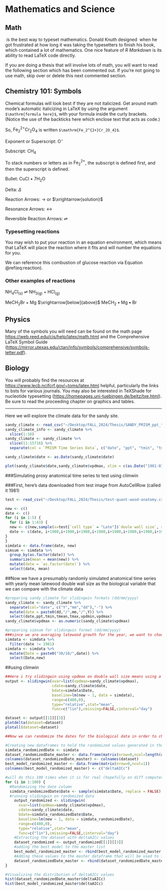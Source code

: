 # Mathematics and Science {#math-sci}

<!-- Required to number equations in HTML files -->
<script type="text/x-mathjax-config">
MathJax.Hub.Config({
  TeX: { equationNumbers: { autoNumber: "AMS" } }
});
</script>

## Math

\TeX\ is the best way to typeset mathematics. Donald Knuth designed \TeX\ when he got frustrated at how long it was taking the typesetters to finish his book, which contained a lot of mathematics.  One nice feature of _R Markdown_ is its ability to read LaTeX code directly.

If you are doing a thesis that will involve lots of math, you will want to read the following section which has been commented out. If you're not going to use math, skip over or delete this next commented section.


<!-- MATH and PHYSICS majors: Uncomment the following section -->
<!--
$$\sum_{j=1}^n (\delta\theta_j)^2 \leq {{\beta_i^2}\over{\delta_i^2 + \rho_i^2}}
\left[ 2\rho_i^2 + {\delta_i^2\beta_i^2\over{\delta_i^2 + \rho_i^2}} \right] \equiv \omega_i^2
$$

From Informational Dynamics, we have the following (Dave Braden):

After _n_ such encounters the posterior density for $\theta$ is

$$
\pi(\theta|X_1< y_1,\dots,X_n<y_n) \varpropto \pi(\theta) \prod_{i=1}^n\int_{-\infty}^{y_i}
   \exp\left(-{(x-\theta)^2\over{2\sigma^2}}\right)\ dx
$$

Another equation:

$$\det\left|\,\begin{matrix}%
c_0&c_1\hfill&c_2\hfill&\ldots&c_n\hfill\cr
c_1&c_2\hfill&c_3\hfill&\ldots&c_{n+1}\hfill\cr
c_2&c_3\hfill&c_4\hfill&\ldots&c_{n+2}\hfill\cr
\,\vdots\hfill&\,\vdots\hfill&
  \,\vdots\hfill&&\,\vdots\hfill\cr
c_n&c_{n+1}\hfill&c_{n+2}\hfill&\ldots&c_{2n}\hfill\cr
\end{matrix}\right|>0$$


Lapidus and Pindar, Numerical Solution of Partial Differential Equations in Science and
Engineering.  Page 54

$$
\int_t\left\{\sum_{j=1}^3 T_j \left({d\phi_j\over dt}+k\phi_j\right)-kT_e\right\}w_i(t)\ dt=0,
   \qquad\quad i=1,2,3.
$$

L\&P  Galerkin method weighting functions.  Page 55

$$
\sum_{j=1}^3 T_j\int_0^1\left\{{d\phi_j\over dt} + k\phi_j\right\} \phi_i\ dt
   = \int_{0}^1k\,T_e\phi_idt, \qquad i=1,2,3 $$

Another L\&P (p145)

$$
\int_{-1}^1\!\int_{-1}^1\!\int_{-1}^1 f\big(\xi,\eta,\zeta\big)
   = \sum_{k=1}^n\sum_{j=1}^n\sum_{i=1}^n w_i w_j w_k f\big( \xi,\eta,\zeta\big).
$$

Another L\&P (p126)

$$
\int_{A_e} (\,\cdot\,) dx dy = \int_{-1}^1\!\int_{-1}^1 (\,\cdot\,) \det[J] d\xi d\eta.
$$
-->

## Chemistry 101: Symbols

Chemical formulas will look best if they are not italicized. Get around math mode's automatic italicizing in LaTeX by using the argument `$\mathrm{formula here}$`, with your formula inside the curly brackets.  (Notice the use of the backticks here which enclose text that acts as code.)

So, $\mathrm{Fe_2^{2+}Cr_2O_4}$ is written `$\mathrm{Fe_2^{2+}Cr_2O_4}$`.

<!--
The \noindent command below does what you'd expect:  it forces the current line/paragraph to not indent. This was done here to match the format of the LaTeX thesis PDF.
-->

\noindent Exponent or Superscript: $\mathrm{O^-}$

\noindent Subscript: $\mathrm{CH_4}$

To stack numbers or letters as in $\mathrm{Fe_2^{2+}}$, the subscript is defined first, and then the superscript is defined.

\noindent Bullet: CuCl $\bullet$ $\mathrm{7H_{2}O}$


\noindent Delta: $\Delta$

\noindent Reaction Arrows: $\longrightarrow$ or  $\xrightarrow{solution}$

\noindent Resonance Arrows: $\leftrightarrow$

\noindent Reversible Reaction Arrows: $\rightleftharpoons$

### Typesetting reactions

You may wish to put your reaction in an equation environment, which means that LaTeX will place the reaction where it fits and will number the equations for you. 

\begin{equation}
  \mathrm{C_6H_{12}O_6  + 6O_2} \longrightarrow \mathrm{6CO_2 + 6H_2O}
  (\#eq:reaction)
\end{equation}

We can reference this combustion of glucose reaction via Equation \@ref(eq:reaction).

### Other examples of reactions

$\mathrm{NH_4Cl_{(s)}}$ $\rightleftharpoons$ $\mathrm{NH_{3(g)}+HCl_{(g)}}$

\noindent $\mathrm{MeCH_2Br + Mg}$ $\xrightarrow[below]{above}$ $\mathrm{MeCH_2\bullet Mg \bullet Br}$

## Physics

Many of the symbols you will need can be found on the math page <https://web.reed.edu/cis/help/latex/math.html> and the Comprehensive LaTeX Symbol Guide (<https://mirror.utexas.edu/ctan/info/symbols/comprehensive/symbols-letter.pdf>).

## Biology

You will probably find the resources at <https://www.lecb.ncifcrf.gov/~toms/latex.html> helpful, particularly the links to bsts for various journals. You may also be interested in TeXShade for nucleotide typesetting (<https://homepages.uni-tuebingen.de/beitz/txe.html>).  Be sure to read the proceeding chapter on graphics and tables.

----------------------------------------------------------------------------------------------

Here we will explore the climate data for the sandy site.
```r
sandy_climate <- read_csv("~/Desktop/FALL_2024/Thesis/SANDY_PRISM_ppt_tmin_tmean_tmax_vpdmin_vpdmax_stable_4km_19810101_20240101_45.4727_-122.2958.csv")
sandy_climate_info <- sandy_climate %>%
  slice(1:10)
sandy_climate <- sandy_climate %>%
  slice(11:15716) %>% 
  separate(col = `PRISM Time Series Data`, c("date", "ppt", "tmin", "tmean", "tmax", "vpdmin", "vpdmax"), ",")

sandy_climate$date <- as.Date(sandy_climate$date)
```
```r
plot(sandy_climate$date,sandy_climate$vpdmax, xlim = c(as.Date("1981-01-01"), as.Date("2024-01-01")))
```

###Simulating proxy anatomical time series to test using climwin

###First, here's data downloaded from test image from AutoCellRow (called it 1981)
```r
test <- read_csv("~/Desktop/FALL_2024/Thesis/test-quant-wood-anatomy.csv")

new <- c()
date <- c()
for (i in 1:5) {
  for (i in 1:43) {
  new <- c(new,sample(x=test[`cell type` = "Late"]$`doule wall size`, size=10, replace = TRUE))
  date <- c(date, i+1980,i+1980,i+1980,i+1980,i+1980,i+1980,i+1980,i+1980,i+1980,i+1980)
}
}
simdata <- data.frame(date, new)
simsum <- simdata %>% 
  group_by(as.factor(date)) %>%
  summarize(mean = mean(new)) %>%
  mutate(date = `as.factor(date)`) %>%
  select(date, mean)
```
##Now we have a presumably randomly simulated anatomical time series with yearly mean latewood double wall size as the biological variable that we can compare with the climate data

```r
#preparing sandy_climate for slidingwin formats (dd/mm/yyyy)
sandy_climate <- sandy_climate %>%
  separate(col="date", c("Y","mm","dd"),"-") %>%
  mutate(date = paste0(dd,"/",mm,"/",Y)) %>%
  select(date,ppt,tmin,tmean,tmax,vpdmin,vpdmax)
sandy_climate$vpdmax <- as.numeric(sandy_climate$vpdmax)

#preparing simsum for slidingwin format (dd/mm/yyyy)
###since we are averaging latewood growth for the year, we want to choose a date for the biological data of the end of the latewood growth (guessing it is the middle of autumn October 30th)
simdata <- simdata %>% 
  filter(date != 1981)
simdata <- simdata %>%
  mutate(Date = paste0("30/10/",date)) %>%
  select(Date,new)
```

##using climwin
```r
##Here i try slidingwin using vpdmax on double wall size means using a linear model and considering the past 16 months (480 days)
output <- slidingwin(xvar=list(vpdmax=sandy_climate$vpdmax),
                     cdate=sandy_climate$date,
                     bdate=simdata$Date,
                     baseline=lm(new ~ 1, data = simdata),
                     range=c(480,0),
                     type="relative",stat="mean",
                     func=c("lin"),cmissing=FALSE,cinterval="day")

dataset <- output[[1]][[3]]
plotdelta(dataset=dataset)
plotall(dataset=dataset)
```

```r
##Now we can randomize the dates for the biological data in order to check the probability of getting the climate response taht we got using climwin

#Creating new dataframes to hold the randomized values generated in the for loop
simdata_randomizedDate <- simdata
dataset_randomizedDate_master <- data.frame(matrix(nrow=0,ncol=length(colnames(dataset))))
colnames(dataset_randomizedDate_master) <- colnames(dataset)
best_model_randomized_master <- data.frame(matrix(nrow=0,ncol=1))
colnames(best_model_randomized_master) <- c("deltaAICc")

#will do this 100 times when it is for real (hopefully on diff computer!)
for (i in 1:100) {
  #Randomizing the date column  
  simdata_randomizedDate$Date <- sample(simdata$Date, replace = FALSE)
  #running slidingwin on randomized data
    output_randomized <- slidingwin(
      xvar=list(vpdmax=sandy_climate$vpdmax),
      cdate=sandy_climate$date,
      bdate=simdata_randomizedDate$Date,
      baseline=lm(new ~ 1, data = simdata_randomizedDate),
      range=c(480,0),
      type="relative",stat="mean",
      func=c("lin"),cmissing=FALSE,cinterval="day")
    #Extracting the dataset with deltaAICc values
    dataset_randomized <- output_randomized[[1]][[3]]
    #adding the best model to the master list
    best_model_randomized_master <- rbind(best_model_randomized_master,dataset_randomized$deltaAICc[1])
    #Adding these values to the master dataframe that will be used to find probabilities
    dataset_randomizedDate_master <- rbind(dataset_randomizedDate_master,dataset_randomized)
}

#Visualizing the distribution of deltaAICc values
hist(dataset_randomizedDate_master$deltaAICc)
hist(best_model_randomized_master$deltaAICc)

```





